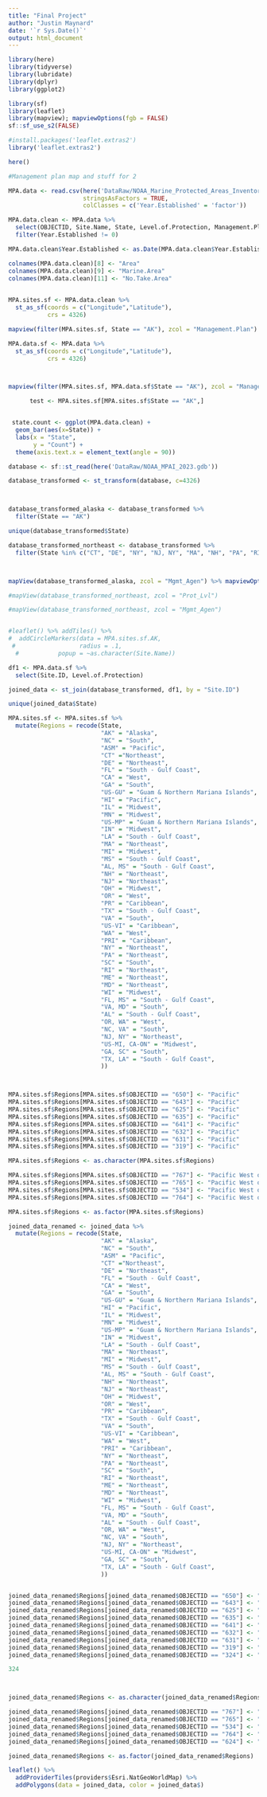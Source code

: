 ```yaml
---
title: "Final Project"
author: "Justin Maynard"
date: '`r Sys.Date()`'
output: html_document
---
```



```r
library(here)
library(tidyverse)
library(lubridate)
library(dplyr)
library(ggplot2)

library(sf)
library(leaflet)
library(mapview); mapviewOptions(fgb = FALSE)
sf::sf_use_s2(FALSE)

#install.packages('leaflet.extras2')
library('leaflet.extras2')

here()

#Management plan map and stuff for 2

MPA.data <- read.csv(here('DataRaw/NOAA_Marine_Protected_Areas_Inventory_2023.csv'),
                     stringsAsFactors = TRUE, 
                     colClasses = c('Year.Established' = 'factor'))

MPA.data.clean <- MPA.data %>%
  select(OBJECTID, Site.Name, State, Level.of.Protection, Management.Plan, Year.Established, Marine.Status, Area..km2., Marine.Area..km2., Percent.Area.Marine, No.Take.Area..km2., Longitude, Latitude) %>% 
  filter(Year.Established != 0)

MPA.data.clean$Year.Established <- as.Date(MPA.data.clean$Year.Established, format = '%Y')

colnames(MPA.data.clean)[8] <- "Area"
colnames(MPA.data.clean)[9] <- "Marine.Area"
colnames(MPA.data.clean)[11] <- "No.Take.Area"
  

MPA.sites.sf <- MPA.data.clean %>% 
  st_as_sf(coords = c("Longitude","Latitude"),
           crs = 4326)

mapview(filter(MPA.sites.sf, State == "AK"), zcol = "Management.Plan")

MPA.data.sf <- MPA.data %>% 
  st_as_sf(coords = c("Longitude","Latitude"),
           crs = 4326)




```


```r
mapview(filter(MPA.sites.sf, MPA.data.sf$State == "AK"), zcol = "Management.Plan")

```
```r
      test <- MPA.sites.sf[MPA.sites.sf$State == "AK",]
```




```r

```






```r

 state.count <- ggplot(MPA.data.clean) +
  geom_bar(aes(x=State)) +
  labs(x = "State",
       y = "Count") +
  theme(axis.text.x = element_text(angle = 90))

```


```r
database <- sf::st_read(here('DataRaw/NOAA_MPAI_2023.gdb')) 

database_transformed <- st_transform(database, c=4326)



database_transformed_alaska <- database_transformed %>% 
  filter(State == "AK") 

unique(database_transformed$State)

database_transformed_northeast <- database_transformed %>% 
  filter(State %in% c("CT", "DE", "NY", "NJ, NY", "MA", "NH", "PA", "RI"))



mapView(database_transformed_alaska, zcol = "Mgmt_Agen") %>% mapviewOptions(mapview.maxpixels = 100000)

#mapView(database_transformed_northeast, zcol = "Prot_Lvl")

#mapView(database_transformed_northeast, zcol = "Mgmt_Agen")


#leaflet() %>% addTiles() %>% 
#  addCircleMarkers(data = MPA.sites.sf.AK,
 #                  radius = .1, 
  #           popup = ~as.character(Site.Name))

```


```r

df1 <- MPA.data.sf %>% 
  select(Site.ID, Level.of.Protection)

joined_data <- st_join(database_transformed, df1, by = "Site.ID")

```

```r
unique(joined_data$State)
```


```r
MPA.sites.sf <- MPA.sites.sf %>% 
  mutate(Regions = recode(State,
                          "AK" = "Alaska",
                          "NC" = "South",
                          "ASM" = "Pacific",
                          "CT" ="Northeast",
                          "DE" = "Northeast",
                          "FL" = "South - Gulf Coast",
                          "CA" = "West",
                          "GA" = "South",
                          "US-GU" = "Guam & Northern Mariana Islands",
                          "HI" = "Pacific",
                          "IL" = "Midwest",
                          "MN" = "Midwest",
                          "US-MP" = "Guam & Northern Mariana Islands",
                          "IN" = "Midwest",
                          "LA" = "South - Gulf Coast",
                          "MA" = "Northeast",
                          "MI" = "Midwest",
                          "MS" = "South - Gulf Coast",
                          "AL, MS" = "South - Gulf Coast",
                          "NH" = "Northeast",
                          "NJ" = "Northeast",
                          "OH" = "Midwest",
                          "OR" = "West",
                          "PR" = "Caribbean",
                          "TX" = "South - Gulf Coast",
                          "VA" = "South",
                          "US-VI" = "Caribbean",
                          "WA" = "West",
                          "PRI" = "Caribbean",
                          "NY" = "Northeast",
                          "PA" = "Northeast",
                          "SC" = "South",
                          "RI" = "Northeast",
                          "ME" = "Northeast",
                          "MD" = "Northeast",
                          "WI" = "Midwest",
                          "FL, MS" = "South - Gulf Coast",
                          "VA, MD" = "South",
                          "AL" = "South - Gulf Coast",
                          "OR, WA" = "West",
                          "NC, VA" = "South",
                          "NJ, NY" = "Northeast",
                          "US-MI, CA-ON" = "Midwest",
                          "GA, SC" = "South",
                          "TX, LA" = "South - Gulf Coast",
                          ))




```


```r


MPA.sites.sf$Regions[MPA.sites.sf$OBJECTID == "650"] <- "Pacific"
MPA.sites.sf$Regions[MPA.sites.sf$OBJECTID == "643"] <- "Pacific"
MPA.sites.sf$Regions[MPA.sites.sf$OBJECTID == "625"] <- "Pacific"
MPA.sites.sf$Regions[MPA.sites.sf$OBJECTID == "635"] <- "Pacific"
MPA.sites.sf$Regions[MPA.sites.sf$OBJECTID == "641"] <- "Pacific"
MPA.sites.sf$Regions[MPA.sites.sf$OBJECTID == "632"] <- "Pacific"
MPA.sites.sf$Regions[MPA.sites.sf$OBJECTID == "631"] <- "Pacific"
MPA.sites.sf$Regions[MPA.sites.sf$OBJECTID == "319"] <- "Pacific"

MPA.sites.sf$Regions <- as.character(MPA.sites.sf$Regions)

MPA.sites.sf$Regions[MPA.sites.sf$OBJECTID == "767"] <- "Pacific West of Date Line"
MPA.sites.sf$Regions[MPA.sites.sf$OBJECTID == "765"] <- "Pacific West of Date Line"
MPA.sites.sf$Regions[MPA.sites.sf$OBJECTID == "534"] <- "Pacific West of Date Line"
MPA.sites.sf$Regions[MPA.sites.sf$OBJECTID == "764"] <- "Pacific West of Date Line"

MPA.sites.sf$Regions <- as.factor(MPA.sites.sf$Regions)


```





```r

joined_data_renamed <- joined_data %>% 
  mutate(Regions = recode(State,
                          "AK" = "Alaska",
                          "NC" = "South",
                          "ASM" = "Pacific",
                          "CT" ="Northeast",
                          "DE" = "Northeast",
                          "FL" = "South - Gulf Coast",
                          "CA" = "West",
                          "GA" = "South",
                          "US-GU" = "Guam & Northern Mariana Islands",
                          "HI" = "Pacific",
                          "IL" = "Midwest",
                          "MN" = "Midwest",
                          "US-MP" = "Guam & Northern Mariana Islands",
                          "IN" = "Midwest",
                          "LA" = "South - Gulf Coast",
                          "MA" = "Northeast",
                          "MI" = "Midwest",
                          "MS" = "South - Gulf Coast",
                          "AL, MS" = "South - Gulf Coast",
                          "NH" = "Northeast",
                          "NJ" = "Northeast",
                          "OH" = "Midwest",
                          "OR" = "West",
                          "PR" = "Caribbean",
                          "TX" = "South - Gulf Coast",
                          "VA" = "South",
                          "US-VI" = "Caribbean",
                          "WA" = "West",
                          "PRI" = "Caribbean",
                          "NY" = "Northeast",
                          "PA" = "Northeast",
                          "SC" = "South",
                          "RI" = "Northeast",
                          "ME" = "Northeast",
                          "MD" = "Northeast",
                          "WI" = "Midwest",
                          "FL, MS" = "South - Gulf Coast",
                          "VA, MD" = "South",
                          "AL" = "South - Gulf Coast",
                          "OR, WA" = "West",
                          "NC, VA" = "South",
                          "NJ, NY" = "Northeast",
                          "US-MI, CA-ON" = "Midwest",
                          "GA, SC" = "South",
                          "TX, LA" = "South - Gulf Coast",
                          ))


joined_data_renamed$Regions[joined_data_renamed$OBJECTID == "650"] <- "Pacific"
joined_data_renamed$Regions[joined_data_renamed$OBJECTID == "643"] <- "Pacific"
joined_data_renamed$Regions[joined_data_renamed$OBJECTID == "625"] <- "Pacific"
joined_data_renamed$Regions[joined_data_renamed$OBJECTID == "635"] <- "Pacific"
joined_data_renamed$Regions[joined_data_renamed$OBJECTID == "641"] <- "Pacific"
joined_data_renamed$Regions[joined_data_renamed$OBJECTID == "632"] <- "Pacific"
joined_data_renamed$Regions[joined_data_renamed$OBJECTID == "631"] <- "Pacific"
joined_data_renamed$Regions[joined_data_renamed$OBJECTID == "319"] <- "Pacific"
joined_data_renamed$Regions[joined_data_renamed$OBJECTID == "324"] <- "Pacific"

324



joined_data_renamed$Regions <- as.character(joined_data_renamed$Regions)

joined_data_renamed$Regions[joined_data_renamed$OBJECTID == "767"] <- "Pacific West of Date Line"
joined_data_renamed$Regions[joined_data_renamed$OBJECTID == "765"] <- "Pacific West of Date Line"
joined_data_renamed$Regions[joined_data_renamed$OBJECTID == "534"] <- "Pacific West of Date Line"
joined_data_renamed$Regions[joined_data_renamed$OBJECTID == "764"] <- "Pacific West of Date Line"
joined_data_renamed$Regions[joined_data_renamed$OBJECTID == "624"] <- "Pacific West of Date Line"

joined_data_renamed$Regions <- as.factor(joined_data_renamed$Regions)
```




```r
leaflet() %>% 
  addProviderTiles(providers$Esri.NatGeoWorldMap) %>% 
  addPolygons(data = joined_data, color = joined_data$) 
```

